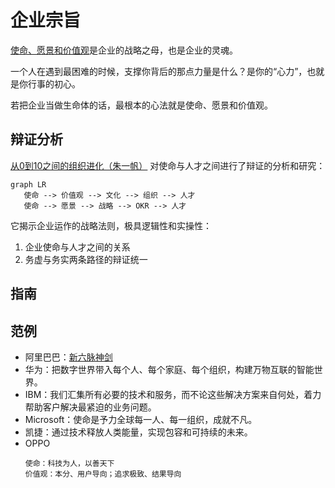 

# 企业宗旨

[使命、愿景和价值观](https://new.qq.com/rain/a/20210402A09YMN00)是企业的战略之母，也是企业的灵魂。  

一个人在遇到最困难的时候，支撑你背后的那点力量是什么？是你的“心力”，也就是你行事的初心。  

若把企业当做生命体的话，最根本的心法就是使命、愿景和价值观。

## 辩证分析

[从0到10之间的组织进化（朱一帆）](https://www.jianshu.com/p/f10c326d9f3b) 对使命与人才之间进行了辩证的分析和研究：

```mermaid
graph LR
   使命 --> 价值观 --> 文化 --> 组织 --> 人才
   使命 --> 愿景 --> 战略 --> OKR --> 人才
```  


它揭示企业运作的战略法则，极具逻辑性和实操性：

1. 企业使命与人才之间的关系
2. 务虚与务实两条路径的辩证统一

## 指南

<DocCardList items={useCurrentSidebarCategory().items}/>

## 范例

* 阿里巴巴：[新六脉神剑](https://zhuanlan.zhihu.com/p/82023957)
* 华为：把数字世界带入每个人、每个家庭、每个组织，构建万物互联的智能世界。
* IBM：我们汇集所有必要的技术和服务，而不论这些解决方案来自何处，着力帮助客户解决最紧迫的业务问题。
* Microsoft：使命是予力全球每一人、每一组织，成就不凡。
* 凯捷：通过技术释放人类能量，实现包容和可持续的未来。
* OPPO
   ```
   使命：科技为人，以善天下
   价值观：本分、用户导向；追求极致、结果导向
   ```

